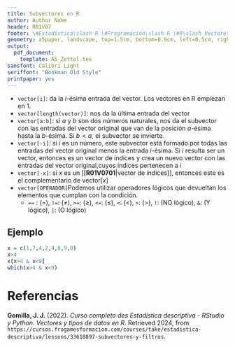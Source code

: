 ```yaml
---
title: Subvectores en R
author: Author Name
header: R01V07
footer: \#Estadística\slash R \#Programación\slash R \#R\slash Vectores
geometry: a5paper, landscape, top=1.5cm, bottom=0.9cm, left=0.5cm, right=0.5cm, headsep = 0.5cm, footskip = 12pt
output:
  pdf_document: 
    template: A5_Zettel.tex
sansfont: Calibri Light
seriffont: "Bookman Old Style"
printpaper: yes
---
```

- ```vector[i]```: da la $i$-ésima entrada del vector. Los vectores en R empiezan en 1.
- ```vector[length(vector)]```: nos da la última entrada del vector
- ```vector[a:b]```: si $a$ y $b$ son dos números naturales, nos da el subvector con las entradas del vector original que van de la posición $a$-ésima hasta la $b$-ésima. Si $b < a$, el subvector se invierte.
- ```vector[-i]```: si $i$ es un número, este subvector está formado por todas las entradas del vector original menos la entrada $i$-ésima. Si $i$ resulta ser un vector, entonces es un vector de índices y crea un nuevo vector con las entradas del vector original,cuyos índices pertenecen a $i$
- ```vector[-x]```: si $x$ es un [[**R01V0701**|vector de índices]], entonces este es el complementario de vector[$x$]
- ```vector[OPERADOR]```Podemos utilizar operadores lógicos que devueltan los elementos que cumplan con la condición.
  - ``` == ``` : (=), ```!=```: ($\neq$), ```>=```: ($\ge$), ```<=```: ($\le$), ```<```: ($<$), ```>```: ($>$), ```!```: (NO lógico), ```&```: (Y lógico), ```|```: (O lógico)

## Ejemplo
```r
x = c(1,7,4,2,4,8,9,0)
x>4
x[x>4 & x<9]
which(x>4 & x<9)
```

\pagebreak

# Referencias

**Gomilla, J. J.** (2022). _Curso completo des Estadística descriptiva - RStudio y Python. Vectores y tipos de datos en R_. Retrieved 2024, from <code style="word-wrap: break-word;">https://cursos.frogamesformacion.com/courses/take/estadistica-descriptiva/lessons/33618897-subvectores-y-filtros</code>.
